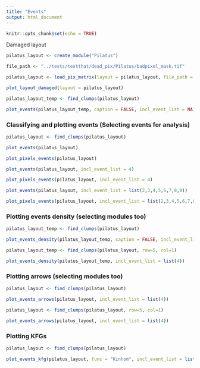 ```yaml
---
title: "Events"
output: html_document
---
```


```r
knitr::opts_chunk$set(echo = TRUE)
```

Damaged layout
```r
pilatus_layout <- create_module("Pilatus")

file_path <- "../tests/testthat/dead_pix/Pilatus/badpixel_mask.tif"

pilatus_layout <- load_pix_matrix(layout = pilatus_layout, file_path = file_path)

plot_layout_damaged(layout = pilatus_layout)
```
```r

pilatus_layout_temp <- find_clumps(pilatus_layout)

plot_events(pilatus_layout_temp, caption = FALSE, incl_event_list = NA)
```

### Classifying and plotting events (Selecting events for analysis)
```r

pilatus_layout <- find_clumps(pilatus_layout)

plot_events(pilatus_layout)

plot_pixels_events(pilatus_layout)

plot_events(pilatus_layout, incl_event_list = 4)

plot_pixels_events(pilatus_layout, incl_event_list = 4)

plot_events(pilatus_layout, incl_event_list = list(2,3,4,5,6,7,8,9))

plot_pixels_events(pilatus_layout, incl_event_list = list(2,3,4,5,6,7,8,9))

```

### Plotting events density (selecting modules too)
```r

pilatus_layout_temp <- find_clumps(pilatus_layout)

plot_events_density(pilatus_layout_temp, caption = FALSE, incl_event_list = NA)
```

```r
pilatus_layout_temp <- find_clumps(pilatus_layout, row=5, col=1)

plot_events_density(pilatus_layout_temp, incl_event_list = list(4))

```

### Plotting arrows (selecting modules too)
```r

pilatus_layout <- find_clumps(pilatus_layout)

plot_events_arrows(pilatus_layout, incl_event_list = list(4))

pilatus_layout <- find_clumps(pilatus_layout, row=5, col=1)

plot_events_arrows(pilatus_layout, incl_event_list = list(4))
```
### Plotting KFGs

```r
pilatus_layout <- find_clumps(pilatus_layout)

plot_events_kfg(pilatus_layout, func = "Kinhom", incl_event_list = list(4))

```
